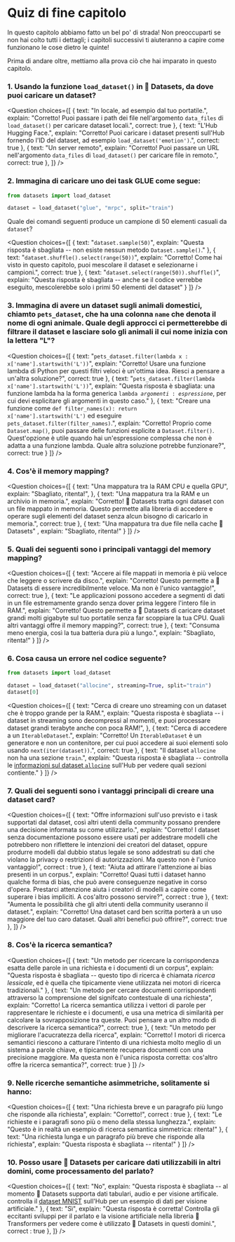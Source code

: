 <!-- DISABLE-FRONTMATTER-SECTIONS -->

# Quiz di fine capitolo

<CourseFloatingBanner
    chapter={5}
    classNames="absolute z-10 right-0 top-0"
/>

In questo capitolo abbiamo fatto un bel po' di strada! Non preoccuparti se non hai colto tutti i dettagli; i capitoli successivi ti aiuteranno a capire come funzionano le cose dietro le quinte!

Prima di andare oltre, mettiamo alla prova ciò che hai imparato in questo capitolo.

### 1. Usando la funzione `load_dataset()` in 🤗 Datasets, da dove puoi caricare un dataset?

<Question
	choices={[
		{
			text: "In locale, ad esempio dal tuo portatile.",
			explain: "Corretto! Puoi passare i path dei file nell'argomento <code>data_files</code> di <code>load_dataset()</code> per caricare dataset locali.",
			correct: true
		},
		{
			text: "L'Hub Hugging Face.",
			explain: "Corretto! Puoi caricare i dataset presenti sull'Hub fornendo l'ID del dataset, ad esempio <code>load_dataset('emotion')</code>.",
			correct: true
		},
		{
			text: "Un server remoto",
			explain: "Corretto! Puoi passare un URL nell'argomento <code>data_files</code> di <code>load_dataset()</code> per caricare file in remoto.",
			correct: true
		},
	]}
/>

### 2. Immagina di caricare uno dei task GLUE come segue:

```py
from datasets import load_dataset

dataset = load_dataset("glue", "mrpc", split="train")
```

Quale dei comandi seguenti produce un campione di 50 elementi casuali da `dataset`?

<Question
	choices={[
		{
			text: "<code>dataset.sample(50)</code>",
			explain: "Questa risposta è sbagliata -- non esiste nessun metodo <code>Dataset.sample()</code>."
		},
		{
			text: "<code>dataset.shuffle().select(range(50))</code>",
			explain: "Corretto! Come hai visto in questo capitolo, puoi mescolare il dataset e selezionarne i campioni.",
			correct: true
		},
		{
			text: "<code>dataset.select(range(50)).shuffle()</code>",
			explain: "Questa risposta è sbagliata -- anche se il codice verrebbe eseguito, mescolerebbe solo i primi 50 elementi del dataset"
		}
	]}
/>

### 3. Immagina di avere un dataset sugli animali domestici, chiamto `pets_dataset`, che ha una colonna `name` che denota il nome di ogni animale. Quale degli approcci ci permetterebbe di filtrare il dataset e lasciare solo gli animali il cui nome inizia con la lettera "L"?
<Question
	choices={[
		{
			text: "<code>pets_dataset.filter(lambda x : x['name'].startswith('L'))</code>",
			explain: "Corretto! Usare una funzione lambda di Python per questi filtri veloci è un'ottima idea. Riesci a pensare a un'altra soluzione?",
			correct: true
		},
		{
			text: "<code>pets_dataset.filter(lambda x['name'].startswith('L'))</code>",
			explain: "Questa risposta è sbagliata: una funzione lambda ha la forma generica <code>lambda *argomenti* : *espressione*</code>, per cui devi esplicitare gli argomenti in questo caso."
		},
		{
			text: "Creare una funzione come <code>def filter_names(x): return x['name'].startswith('L')</code> ed eseguire <code>pets_dataset.filter(filter_names)</code>.",
			explain: "Corretto! Proprio come <code>Dataset.map()</code>, puoi passare delle funzioni esplicite a <code>Dataset.filter()</code>. Quest'opzione è utile quando hai un'espressione complessa che non è adatta a una funzione lambda. Quale altra soluzione potrebbe funzionare?",
			correct: true
		}
	]}
/>

### 4. Cos'è il memory mapping?

<Question
	choices={[
		{
			text: "Una mappatura tra la RAM CPU e quella GPU",
			explain: "Sbagliato, ritenta!",
		},
		{
			text: "Una mappatura tra la RAM e un archivio in memoria.",
			explain: "Corretto! 🤗 Datasets tratta ogni dataset con un file mappato in memoria. Questo permette alla libreria di accedere  e operare sugli elementi del dataset senza alcun bisogno di caricarlo in memoria.",
			correct: true
		},
		{
			text: "Una mappatura tra due file nella cache 🤗 Datasets" ,
			explain: "Sbagliato, ritenta!"
		}
	]}
/>

### 5. Quali dei seguenti sono i principali vantaggi del memory mapping?

<Question
	choices={[
		{
			text: "Accere ai file mappati in memoria è più veloce che leggere o scrivere da disco.",
			explain: "Corretto! Questo permette a 🤗 Datasets di essere incredibilmente veloce. Ma non è l'unico vantaggio!",
			correct: true
		},
		{
			text: "Le applicazioni possono accedere a segmenti di dati in un file estremamente grando senza dover prima leggere l'intero file in RAM.",
			explain: "Corretto! Questo permette a 🤗 Datasets di caricare dataset grandi molti gigabyte sul tuo portatile senza far scoppiare la tua CPU. Quali altri vantaggi offre il memory mapping?",
			correct: true
		},
		{
			text: "Consuma meno energia, così la tua batteria dura più a lungo.",
			explain: "Sbagliato, ritenta!"
		}
	]}
/>

### 6. Cosa causa un errore nel codice seguente?

```py
from datasets import load_dataset

dataset = load_dataset("allocine", streaming=True, split="train")
dataset[0]
```

<Question
	choices={[
		{
			text: "Cerca di creare uno streaming con un dataset che è troppo grande per la RAM.",
			explain: "Questa risposta è sbagliata -- i dataset in streaming sono decompressi al momenti, e puoi processare dataset grandi terabyte anche con poca RAM!",
		},
		{
			text: "Cerca di accedere a un <code>IterableDataset</code>.",
			explain: "Corretto! Un <code>IterableDataset</code> è un generatore e non un contenitore, per cui puoi accedere ai suoi elementi solo usando <code>next(iter(dataset))</code>.",
			correct: true
		},
		{
			text: "Il dataset <code>allocine</code> non ha una sezione <code>train</code>.",
			explain: "Questa risposta è sbagliata -- controlla le [informazioni sul dataset <code>allocine</code>](https://huggingface.co/datasets/allocine) sull'Hub per vedere quali sezioni contiente."
		}
	]}
/>

### 7. Quali dei seguenti sono i vantaggi principali di creare una dataset card?

<Question
	choices={[
		{
			text: "Offre informazioni sull'uso previsto e i task supportati dal dataset, così altri utenti della community possano prendere una decisione informata su come utilizzarlo.",
			explain: "Corretto! I dataset senza documentazione possono essere usati per addestrare modelli che potrebbero non riflettere le intenzioni dei creatori del dataset, oppure produrre modelli dal dubbio status legale se sono addestrati su dati che violano la privacy o restrizioni di autorizzazioni. Ma questo non è l'unico vantaggio!",
			correct : true
		},
		{
			text: "Aiuta ad attirare l'attenzione ai bias presenti in un corpus.",
			explain: "Corretto! Quasi tutti i dataset hanno qualche forma di bias, che può avere conseguenze negative in corso d'opera. Prestarci attenzione aiuta i creatori di modelli a capire come superare i bias impliciti. A cos'altro possono servire?",
			correct : true
		},
		{
			text: "Aumenta le possibilità che gli altri utenti della community useranno il dataset.",
			explain: "Corretto! Una dataset card ben scritta porterà a un uso maggiore del tuo caro dataset. Quali altri benefici può offrire?",
			correct: true
		},
	]}
/>


### 8. Cos'è la ricerca semantica?

<Question
	choices={[
		{
			text: "Un metodo per ricercare la corrispondenza esatta delle parole in una richiesta e i documenti di un corpus",
			explain: "Questa risposta è sbagliata -- questo tipo di ricerca è chiamata *ricerca lessicale*, ed è quella che tipicamente viene utilizzata nei motori di ricerca tradizionali."
		},
		{
			text: "Un metodo per cercare documenti corrispondenti attraverso la comprensione del signifcato contestuale di una richiesta",
			explain: "Corretto! La ricerca semantica utilizza i vettori di parole per rappresentare le richieste e i documenti, e usa una metrica di similarità per calcolare la sovrapposizione tra queste. Puoi pensare a un altro modo di descrivere la ricerca semantica?",
			correct: true
		},
		{
			text: "Un metodo per migliorare l'acucratezza della ricerca",
			explain: "Corretto! I motori di ricerca semantici riescono a catturare l'intento di una richiesta molto meglio di un sistema a parole chiave, e tipicamente recupera documenti con una precisione maggiore. Ma questa non è l'unica risposta corretta: cos'altro offre la ricerca semantica?",
			correct: true
		}
	]}
/>

### 9. Nelle ricerche semantiche asimmetriche, solitamente si hanno:

<Question
	choices={[
		{
			text: "Una richiesta breve e un paragrafo più lungo che risponde alla richiesta",
			explain: "Corretto!",
			correct : true
		},
		{
			text: "Le richieste e i paragrafi sono più o meno della stessa lunghezza.",
			explain: "Questo è in realtà un esempio di ricerca semantica simmetrica: ritenta!"
		},
		{
			text: "Una richiesta lunga e un paragrafo più breve che risponde alla richiesta",
			explain: "Questa risposta è sbagliata -- ritenta!"
		}
	]}
/>

### 10. Posso usare 🤗 Datasets per caricare dati utilizzabili in altri domini, come processamento del parlato?

<Question
	choices={[
		{
			text: "No",
			explain: "Questa risposta è sbagliata -- al momento 🤗 Datasets supporta dati tabulari, audio e per visione artificale. controlla il <a  href='https://huggingface.co/datasets/mnist'>dataset MNIST</a> sull'Hub per un esempio di dati per visione artificiale."
		},
		{
			text: "Sì",
			explain: "Questa risposta è corretta! Controlla gli eccitanti sviluppi per il parlato e la visione artificiale nella libreria 🤗 Transformers per vedere come è utilizzato 🤗 Datasets in questi domini.",
			correct : true
		},
	]}
/>
